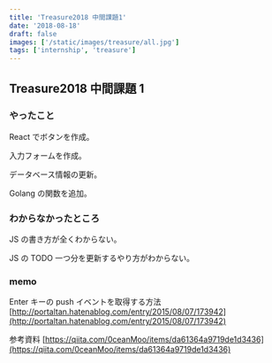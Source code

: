 ```yaml
---
title: 'Treasure2018 中間課題1'
date: '2018-08-18'
draft: false
images: ['/static/images/treasure/all.jpg']
tags: ['internship', 'treasure']
---
```


## Treasure2018 中間課題 1

### やったこと

React でボタンを作成。

入力フォームを作成。

データベース情報の更新。

Golang の関数を追加。

### わからなかったところ

JS の書き方が全くわからない。

JS の TODO 一つ分を更新するやり方がわからない。

### memo

Enter キーの push イベントを取得する方法
[http://portaltan.hatenablog.com/entry/2015/08/07/173942](http://portaltan.hatenablog.com/entry/2015/08/07/173942)

参考資料
[https://qiita.com/0ceanMoo/items/da61364a9719de1d3436](https://qiita.com/0ceanMoo/items/da61364a9719de1d3436)
